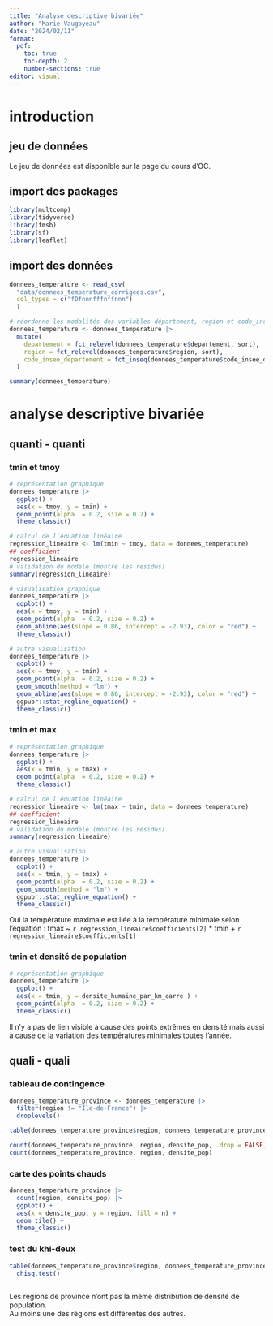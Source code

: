 ```yaml
---
title: "Analyse descriptive bivariée"
author: "Marie Vaugoyeau"
date: "2024/02/11"
format: 
  pdf:
    toc: true
    toc-depth: 2
    number-sections: true
editor: visual
---
```


# introduction

## jeu de données

Le jeu de données est disponible sur la page du cours d'OC.

## import des packages

```r
library(multcomp)
library(tidyverse)
library(fmsb)
library(sf)
library(leaflet)
```

## import des données

```r

donnees_temperature <- read_csv(
  "data/donnees_temperature_corrigees.csv",
  col_types = c("fDfnnnfffnffnnn")
  )

# réordonne les modalités des variables département, region et code_insee_departement
donnees_temperature <- donnees_temperature |> 
  mutate(
    departement = fct_relevel(donnees_temperature$departement, sort),
    region = fct_relevel(donnees_temperature$region, sort),
    code_insee_departement = fct_inseq(donnees_temperature$code_insee_departement)
  )

summary(donnees_temperature)
```

# analyse descriptive bivariée

## quanti - quanti 
### tmin et tmoy
```r
# représentation graphique  
donnees_temperature |> 
  ggplot() +
  aes(x = tmoy, y = tmin) +
  geom_point(alpha  = 0.2, size = 0.2) +
  theme_classic()

# calcul de l'équation linéaire
regression_lineaire <- lm(tmin ~ tmoy, data = donnees_temperature)
## coefficient
regression_lineaire
# validation du modèle (montré les résidus)
summary(regression_lineaire)

# visualisation graphique
donnees_temperature |> 
  ggplot() +
  aes(x = tmoy, y = tmin) +
  geom_point(alpha  = 0.2, size = 0.2) +
  geom_abline(aes(slope = 0.86, intercept = -2.93), color = "red") +
  theme_classic()

# autre visualisation
donnees_temperature |> 
  ggplot() +
  aes(x = tmoy, y = tmin) +
  geom_point(alpha  = 0.2, size = 0.2) +
  geom_smooth(method = "lm") +
  geom_abline(aes(slope = 0.86, intercept = -2.93), color = "red") +
  ggpubr::stat_regline_equation() +
  theme_classic()

```
  
### tmin et max  
```r
# représentation graphique  
donnees_temperature |> 
  ggplot() +
  aes(x = tmin, y = tmax) +
  geom_point(alpha  = 0.2, size = 0.2) +
  theme_classic()

# calcul de l'équation linéaire
regression_lineaire <- lm(tmax ~ tmin, data = donnees_temperature)
## coefficient
regression_lineaire
# validation du modèle (montré les résidus)
summary(regression_lineaire)

# autre visualisation
donnees_temperature |> 
  ggplot() +
  aes(x = tmin, y = tmax) +
  geom_point(alpha  = 0.2, size = 0.2) +
  geom_smooth(method = "lm") +
  ggpubr::stat_regline_equation() +
  theme_classic()
```
Oui la température maximale est liée à la température minimale selon l'équation : tmax ~ `r regression_lineaire$coefficients[2]` * tmin + `r regression_lineaire$coefficients[1]`  
  
### tmin et densité de population  
```r
# représentation graphique  
donnees_temperature |> 
  ggplot() +
  aes(x = tmin, y = densite_humaine_par_km_carre ) +
  geom_point(alpha  = 0.2, size = 0.2) +
  theme_classic()
```
Il n'y a pas de lien visible à cause des points extrêmes en densité mais aussi à cause de la variation des températures minimales toutes l'année.  

## quali - quali  
### tableau de contingence

```r

donnees_temperature_province <- donnees_temperature |> 
  filter(region != "Île-de-France") |> 
  droplevels()

table(donnees_temperature_province$region, donnees_temperature_province$densite_pop, useNA = "ifany")

count(donnees_temperature_province, region, densite_pop, .drop = FALSE)
count(donnees_temperature_province, region, densite_pop)

```

### carte des points chauds

```r
donnees_temperature_province |> 
  count(region, densite_pop) |> 
  ggplot() +
  aes(x = densite_pop, y = region, fill = n) +
  geom_tile() +
  theme_classic()

```

### test du khi-deux  

```r
table(donnees_temperature_province$region, donnees_temperature_province$densite_pop) |> 
  chisq.test()
  
```

Les régions de province n'ont pas la même distribution de densité de population.  
Au moins une des régions est différentes des autres.  

